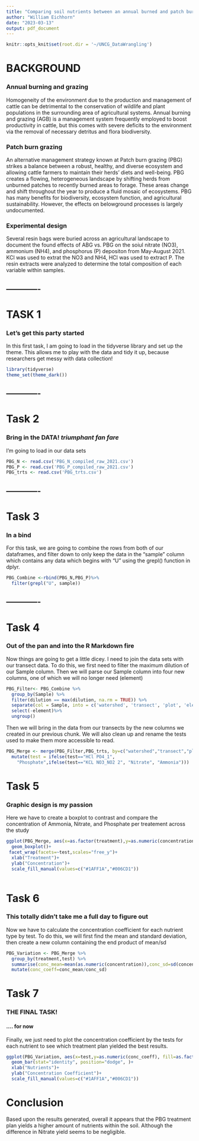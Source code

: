 ```yaml
---
title: "Comparing soil nutrients between an annual burned and patch burn grazing system"
author: "William Eichhorn"
date: "2023-03-13"
output: pdf_document
---
```

```r
knitr::opts_knit$set(root.dir = '~/UNCG_DataWrangling')
```

# BACKGROUND

### Annual burning and grazing

Homogeneity of the environment due to the production and management of cattle can be detrimental to the conservation of wildlife and plant populations in the surrounding area of agricultural systems. 
Annual burning and grazing (AGB) is a management system frequently employed to boost productivity in cattle, but this comes with severe deficits to the environment via the removal of necessary detritus and flora biodiversity. 

### Patch burn grazing
An alternative management strategy known at Patch burn grazing (PBG) strikes a balance between a robust, healthy, and diverse ecosystem and allowing cattle farmers to maintain their herds' diets and well-being. PBG creates a flowing, heterogeneous landscape by shifting herds from unburned patches to recently burned areas to forage. These areas change and shift throughout the year to produce a fluid mosaic of ecosystems.
PBG has many benefits for biodiversity, ecosystem function, and agricultural sustainability. However, the effects on belowground processes is largely undocumented.

### Experimental design

Several resin bags were buried across an agricultural landscape to document the found effects of ABG vs. PBG on the soiul nitrate (NO3), ammonium (NH4), and phosphorus (P) depositon from May-August 2021. KCl was used to extrat the NO3 and NH4, HCl was used to extract P. The resin extracts were analyzed to determine the total composition of each variable within samples. 

-------------
-------------

# TASK 1
### Let's get this party started


In this first task, I am going to load in the tidyverse library and set up the theme. This allows me to play with the data and tidy it up, because researchers get messy with data collection!

```r
library(tidyverse)
theme_set(theme_dark())
```

-------------
-------------

# Task 2
### Bring in the DATA! *triumphant fan fare*

I'm going to load in our data sets
```r
PBG_N <- read.csv('PBG_N_compiled_raw_2021.csv')
PBG_P <- read.csv('PBG_P_compiled_raw_2021.csv')
PBG_trts <- read.csv('PBG_trts.csv')
```

-------------
-------------

# Task 3
### In a bind

For this task, we are going to combine the rows from both of our dataframes, and filter down to only keep the data in the "sample"
column which contains any data which begins with "U" using the grepl() function in dplyr.

```r
PBG_Combine <-rbind(PBG_N,PBG_P)%>%
  filter(grepl("U", sample))
```


-------------
-------------

# Task 4 
### Out of the pan and into the R Markdown fire

Now things are going to get a little dicey. I need to join the data sets with our transect data. 
To do this, we first need to filter the maximum dilution of our Sample column. Then we will parse our
Sample column into four new columns, one of which we will no longer need (element)

```r
PBG_Filter<- PBG_Combine %>% 
  group_by(Sample) %>% 
  filter(dilution == max(dilution, na.rm = TRUE)) %>% 
  separate(col = Sample, into = c('watershed', 'transect', 'plot', 'element'), sep = '-')%>%
  select(-element)%>%
  ungroup()

```
Then we will bring in the data from our transects by the new columns we created in our previous chunk.
We will also clean up and rename the tests used to make them more accessible to read.

```r
PBG_Merge <- merge(PBG_Filter,PBG_trts, by=c("watershed","transect","plot"),all.x=T)%>%
  mutate(test = ifelse(test=="HCl PO4_1",
    "Phosphate",ifelse(test=="KCL NO3_NO2 2", "Nitrate", "Ammonia")))
```



# Task 5

### Graphic design is my passion

Here we have to create a boxplot to contrast and compare the concentration of Ammonia, Nitrate, and Phosphate per treatement across the study

```r
ggplot(PBG_Merge, aes(x=as.factor(treatment),y=as.numeric(concentration), fill=as.factor(treatment)))+
  geom_boxplot()+
 facet_wrap(facets=~test,scales="free_y")+
  xlab("Treatment")+
  ylab("Concentration")+
  scale_fill_manual(values=c("#1AFF1A","#006CD1"))
 

```


# Task 6

### This totally didn't take me a full day to figure out

Now we have to calculate the concentration coefficient for each nutrient type by test.
To do this, we will first find the mean and standard deviation, then create a new column containing the end product of mean/sd


```r
PBG_Variation <- PBG_Merge %>%
  group_by(treatment,test) %>%
  summarise(conc_mean=mean(as.numeric(concentration)),conc_sd=sd(concentration))%>%
  mutate(conc_coeff=conc_mean/conc_sd)
```

# Task 7
### THE FINAL TASK!
#### .... for now


Finally, we just need to plot the concentration coefficient by the tests for each nutrient to see which treatment plan yielded the best results.

```r

ggplot(PBG_Variation, aes(x=test,y=as.numeric(conc_coeff), fill=as.factor(treatment)))+
  geom_bar(stat="identity", position="dodge", )+
  xlab("Nutrients")+
  ylab("Concentration Coefficient")+
  scale_fill_manual(values=c("#1AFF1A","#006CD1"))
```


# Conclusion

Based upon the results generated, overall it appears that the PBG treatment plan yields a higher amount of nutrients within the soil. Although the difference in Nitrate yield seems to be negligible. 